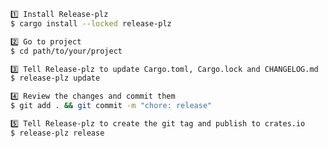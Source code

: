 ```sh
1️⃣ Install Release-plz
$ cargo install --locked release-plz

2️⃣ Go to project
$ cd path/to/your/project

3️⃣ Tell Release-plz to update Cargo.toml, Cargo.lock and CHANGELOG.md
$ release-plz update

4️⃣ Review the changes and commit them
$ git add . && git commit -m "chore: release"

5️⃣ Tell Release-plz to create the git tag and publish to crates.io
$ release-plz release
```
